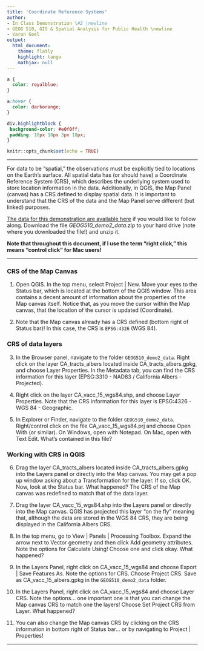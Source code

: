 ```yaml
---
title: 'Coordinate Reference Systems'
author:
- In Class Demonstration \#2 \newline
- GEOG 510, GIS & Spatial Analysis for Public Health \newline
- Varun Goel
output:
  html_document:
    theme: flatly
    highlight: tango
    mathjax: null
---
```


```css
a {
  color: royalblue;
}

a:hover {
  color: darkorange;
}

div.highlightblock { 
 background-color: #e0f0ff; 
 padding: 10px 10px 3px 10px;
}
```

```r
knitr::opts_chunk$set(echo = TRUE)
```

------------------------------------------------------------------------

For data to be "spatial," the observations must be explicitly tied to locations on the Earth's surface. All spatial data has (or should have) a Coordinate Reference System (CRS), which describes the underlying system used to store location information in the data. Additionally, in QGIS, the Map Panel (canvas) has a CRS defined to display spatial data. It is important to understand that the CRS of the data and the Map Panel serve different (but linked) purposes.

[The data for this demonstration are available here](https://drive.google.com/file/d/1hCXio7-WU2OjsrRVsqx7lAo_Fr68e0oz/view?usp=sharing){target="_blank"} if you would like to follow along. Download the file *GEOG510_demo2_data.zip* to your hard drive (note where you downloaded the file!) and unzip it.

**Note that throughout this document, if I use the term "right click," this means "control click" for Mac users!**

------------------------------------------------------------------------

### CRS of the Map Canvas

1.  Open QGIS. In the top menu, select Project \| New. Move your eyes to the Status bar, which is located at the bottom of the QGIS window. This area contains a decent amount of information about the properties of the Map canvas itself. Notice that, as you move the cursor within the Map canvas, that the location of the cursor is updated (Coordinate).

2.  Note that the Map canvas already has a CRS defined (bottom right of Status bar)! In this case, the CRS is `EPSG:4326` (WGS 84).

### CRS of data layers

3.  In the Browser panel, navigate to the folder `GEOG510_demo2_data`. Right click on the layer CA_tracts_albers located inside CA_tracts_albers.gpkg, and choose Layer Properties. In the Metadata tab, you can find the CRS information for this layer (EPSG:3310 - NAD83 / California Albers - Projected).

4.  Right click on the layer CA_vacc_15_wgs84.shp, and choose Layer Properties. Note that the CRS information for this layer is EPSG:4326 - WGS 84 - Geographic.

5.  In Explorer or Finder, navigate to the folder `GEOG510_demo2_data`. Right/control click on the file CA_vacc_15_wgs84.prj and choose Open With (or similar). On Windows, open with Notepad. On Mac, open with Text Edit. What's contained in this file?

### Working with CRS in QGIS

6.  Drag the layer CA_tracts_albers located inside CA_tracts_albers.gpkg into the Layers panel or directly into the Map canvas. You may get a pop up window asking about a Transformation for the layer. If so, click OK. Now, look at the Status bar. What happened? The CRS of the Map canvas was redefined to match that of the data layer.

7.  Drag the layer CA_vacc_15_wgs84.shp into the Layers panel or directly into the Map canvas. QGIS has projected this layer "on the fly" meaning that, although the data are stored in the WGS 84 CRS, they are being displayed in the California Albers CRS.

8.  In the top menu, go to View \| Panels \| Processing Toolbox. Expand the arrow next to Vector geometry and then click Add geometry attributes. Note the options for Calculate Using! Choose one and click okay. What happened?

9.  In the Layers Panel, right click on CA_vacc_15_wgs84 and choose Export \| Save Features As. Note the options for CRS. Choose Project CRS. Save as CA_vacc_15_albers.gpkg in the `GEOG510_demo2_data` folder.

10. In the Layers Panel, right click on CA_vacc_15_wgs84 and choose Layer CRS. Note the options... one important one is that you can change the Map canvas CRS to match one the layers! Choose Set Project CRS from Layer. What happened?

11. You can also change the Map canvas CRS by clicking on the CRS information in bottom right of Status bar... or by navigating to Project \| Properties!

------------------------------------------------------------------------
